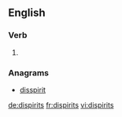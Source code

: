 ==English==

===Verb===
{{head|en|verb form}}

# {{en-third-person singular of|dispirit}}

===Anagrams===
* [[disspirit#English|disspirit]]

[[de:dispirits]]
[[fr:dispirits]]
[[vi:dispirits]]